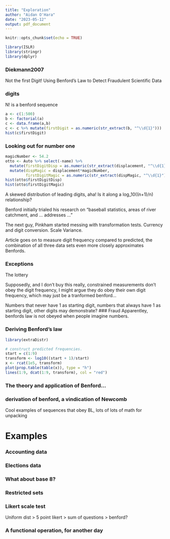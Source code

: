```yaml
---
title: "Exploration"
author: "Aidan O'Hara"
date: "2023-05-12"
output: pdf_document
---
```


```r
knitr::opts_chunk$set(echo = TRUE)
```

```r

library(ISLR)
library(stringr)
library(dplyr)

```

### Diekmann2007
Not the first Digit! Using Benford's Law to Detect Fraudulent Scientific Data




### digits

N! is a benford sequence
```r
a <- c(1:500)
b <- factorial(a)
c <- data.frame(a,b)
c <- c %>% mutate(firstDigit = as.numeric(str_extract(b, "^\\d{1}")))
hist(c$firstDigit)
```

### Looking out for number one

```r
magicNumber <- 54.2
otto <- Auto %>% select(-name) %>%
  mutate(firstDigitDisp = as.numeric(str_extract(displacement, "^\\d{1}"))) %>%
  mutate(dispMagic = displacement*magicNumber,
         firstDigitMagic = as.numeric(str_extract(dispMagic, "^\\d{1}"))) # see if scale invarience holds for car displacement
hist(otto$firstDigitDisp)
hist(otto$firstDigitMagic)

```

A skewed distribution of leading digits, aha! Is it along a log_10((n+1)/n) relationship?

Benford initially trialed his research on "baseball statistics, areas of river catchment, and ... addresses ..."

The next guy, Pinkham started messing with transformation tests. Currency and digit conversion. Scale Variance.

Article goes on to measure digit frequency compared to predicted, the combination of all three data sets even more closely approximates Benfords.

### Exceptions

The lottery

Supposedly, and I don't buy this really, constrained measurements don't obey the digit frequency, I might argue they do obey their own digit frequency, which may just be a tranformed benford...

Numbers that never have 1 as starting digit, numbers that always have 1 as starting digit, other digits may demonstrate? \### Fraud Apparentley, benfords law is not obeyed when people imagine numbers.

### Deriving Benford's law

```r
library(extraDistr)

# construct predicted frequencies.
start = c(1:9)
transform <- log10((start + 1)/start)
x <- rcat(1e5, transform)
plot(prop.table(table(x)), type = "h")
lines(1:9, dcat(1:9, transform), col = "red")

```

### The theory and application of Benford...

### derivation of benford, a vindication of Newcomb
Cool examples of sequences that obey BL, lots of lots of math for unpacking


# Examples

### Accounting data

### Elections data

### What about base 8?

### Restricted sets

### Likert scale test

Uniform dist \> 5 point likert \> sum of questions \> benford?

### A functional operation, for another day

